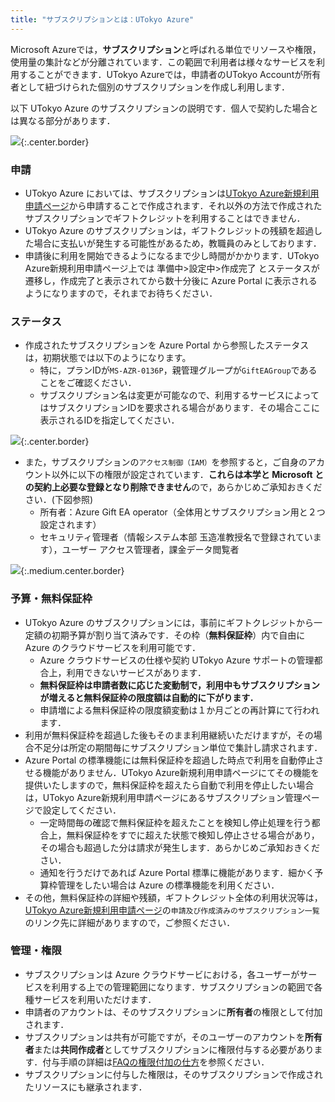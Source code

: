 ```yaml
---
title: "サブスクリプションとは：UTokyo Azure"
---
```



Microsoft Azureでは，**サブスクリプション**と呼ばれる単位でリソースや権限，使用量の集計などが分離されています．この範囲で利用者は様々なサービスを利用することができます．UTokyo Azureでは，申請者のUTokyo Accountが所有者として紐づけられた個別のサブスクリプションを作成し利用します．

<div class="box">
以下 UTokyo Azure のサブスクリプションの説明です．個人で契約した場合とは異なる部分があります．
</div>

![](img/02_subscription.png){:.center.border}


### 申請
- UTokyo Azure においては、サブスクリプションは[UTokyo Azure新規利用申請ページ](https://utokyo-azure-web.japaneast.cloudapp.azure.com/)から申請することで作成されます．それ以外の方法で作成されたサブスクリプションでギフトクレジットを利用することはできません．
- UTokyo Azure のサブスクリプションは，ギフトクレジットの残額を超過した場合に支払いが発生する可能性があるため，教職員のみとしております．
- 申請後に利用を開始できるようになるまで少し時間がかかります．UTokyo Azure新規利用申請ページ上では 準備中>設定中>作成完了 とステータスが遷移し，作成完了と表示されてから数十分後に Azure Portal に表示されるようになりますので，それまでお待ちください．


### ステータス
- 作成されたサブスクリプションを Azure Portal から参照したステータスは，初期状態では以下のようになります。
  - 特に，プランIDが`MS-AZR-0136P`，親管理グループが`GiftEAGroup`であることをご確認ください．
  - サブスクリプション名は変更が可能なので、利用するサービスによってはサブスクリプションIDを要求される場合があります．その場合ここに表示されるIDを指定してください．

![](img/01_subscriptionid.png){:.center.border}


- また，サブスクリプションの`アクセス制御（IAM）`を参照すると，ご自身のアカウント以外に以下の権限が設定されています．**これらは本学と Microsoft との契約上必要な登録となり削除できません**ので，あらかじめご承知おきください．(下図参照)
  - 所有者：Azure Gift EA operator（全体用とサブスクリプション用と２つ設定されます）
  - セキュリティ管理者（情報システム本部 玉造准教授名で登録されています），ユーザー アクセス管理者，課金データ閲覧者

![](img/03_subscriptioniam.png){:.medium.center.border}


### 予算・無料保証枠
- UTokyo Azure のサブスクリプションには，事前にギフトクレジットから一定額の初期予算が割り当て済みです．その枠（**無料保証枠**）内で自由に Azure のクラウドサービスを利用可能です．
  - Azure クラウドサービスの仕様や契約 UTokyo Azure サポートの管理都合上，利用できないサービスがあります．
  - **無料保証枠は申請者数に応じた変動制で，利用中もサブスクリプションが増えると無料保証枠の限度額は自動的に下がります．**
  - 申請増による無料保証枠の限度額変動は１か月ごとの再計算にて行われます．
- 利用が無料保証枠を超過した後もそのまま利用継続いただけますが，その場合不足分は所定の期間毎にサブスクリプション単位で集計し請求されます．
- Azure Portal の標準機能には無料保証枠を超過した時点で利用を自動停止させる機能がありません．UTokyo Azure新規利用申請ページにてその機能を提供いたしますので，無料保証枠を超えたら自動で利用を停止したい場合は，UTokyo Azure新規利用申請ページにあるサブスクリプション管理ページで設定してください．
  - 一定時間毎の確認で無料保証枠を超えたことを検知し停止処理を行う都合上，無料保証枠をすでに超えた状態で検知し停止させる場合があり，その場合も超過した分は請求が発生します．あらかじめご承知おきください．
  - 通知を行うだけであれば Azure Portal 標準に機能があります．細かく予算枠管理をしたい場合は Azure の標準機能を利用ください．
- その他，無料保証枠の詳細や残額，ギフトクレジット全体の利用状況等は，[UTokyo Azure新規利用申請ページ](https://utokyo-azure-web.japaneast.cloudapp.azure.com/)の`申請及び作成済みのサブスクリプション一覧`のリンク先に詳細がありますので，ご参照ください．


### 管理・権限
- サブスクリプションは Azure クラウドサービにおける，各ユーザーがサービスを利用する上での管理範囲になります．サブスクリプションの範囲で各種サービスを利用いただけます．
- 申請者のアカウントは、そのサブスクリプションに**所有者**の権限として付加されます．
- サブスクリプションは共有が可能ですが，そのユーザーのアカウントを**所有者**または**共同作成者**としてサブスクリプションに権限付与する必要があります．付与手順の詳細は[FAQの権限付加の仕方](/research_computing/utokyo_azure/faq/addrole)を参照ください．
- サブスクリプションに付与した権限は，そのサブスクリプションで作成されたリソースにも継承されます．

